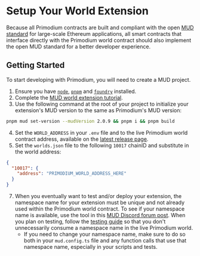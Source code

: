 # Setup Your World Extension

Because all Primodium contracts are built and compliant with the open [MUD standard](https://www.mud.dev) for large-scale Ethereum applications, all smart contracts that interface directly with the Primodium world contract should also implement the open MUD standard for a better developer experience.

## Getting Started

To start developing with Primodium, you will need to create a MUD project.

1. Ensure you have [`node`](https://nodejs.org/en/download/package-manager#macos), [`pnpm`](https://pnpm.io/installation) and [`foundry`](https://getfoundry.sh/) installed.
1. Complete the [MUD world extension tutorial](https://mud.dev/guides/extending-a-world).
1. Use the following command at the root of your project to initialize your extension's
MUD version to the same as Primodium's MUD version:

```bash copy
pnpm mud set-version --mudVersion 2.0.9 && pnpm i && pnpm build
```

4. Set the `WORLD_ADDRESS` in your `.env` file and to the live Primodium world contract address, available on the [latest release page](../latest.mdx).
4. Set the `worlds.json` file to the following `10017` chainID and substitute in the world address:

```json copy
{
  "10017": {
    "address": "PRIMODIUM_WORLD_ADDRESS_HERE"
  }
}
```
7. When you eventually want to test and/or deploy your extension, the namespace name for your extension must be unique and not already used within the Primodium world contract. To see if your namespace name is available, use the tool in this [MUD Discord forum post](https://discord.com/channels/865335009915961364/1210703982079639647). When you plan on testing, follow the [testing guide](./testing.mdx) so that you don't unnecessarily consume a namespace name in the live Primodium world.
    - If you need to change your namespace name, make sure to do so both in your `mud.config.ts` file and any function calls that use that namespace name, especially in your scripts and tests.
